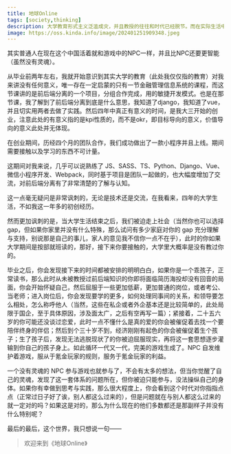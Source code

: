 ```yaml
---
title: 地球Online
tags: [society,thinking]
description: 大学教育形式主义泛滥成灾，并且教授的往往和时代已经脱节。而在实际生活中，项目经历起着更为重要的作用。当前社会下的人民生活场景往往循环得如如同“NPC”游戏。对于一些思想上有所醒悟的人来说，这一点让人很痛苦。
image: https://oss.kinda.info/image/202401251909348.jpeg
---
```


其实普通人在现在这个中国活着就和游戏中的NPC一样，并且比NPC还要更智能（虽然没有灵魂）。

从毕业前两年左右，我就开始意识到其实大学的教育（此处我仅仅指的教育）对我来讲没有任何意义，唯一存在一定启蒙的只有一节金融管理信息系统的课程，而这节课讲的是前后端分离的一个项目，分组合作完成，用的敏捷开发模式。也是在那节课，我了解到了前后端分离到底是什么意思，我知道了django，我知道了vue，并且切实用两者去做了实践。然后四年中真正有意义的时间，是我大三开始的创业，注意此处的有意义指的是kpi性质的，而不是okr，即目标导向的意义，价值导向的意义此处并无体现。

在创业期间，历经四个月的团队合作，我们成功做出了一款小程序并且上线。期间需要接触以及学习的东西不可计量。

这期间对我来说，几乎可以说熟练了 JS、SASS、TS、Python、Django、Vue、微信小程序开发、Webpack，同时基于项目是团队一起做的，也大幅度增加了交流，对前后端分离有了非常清楚的了解与认知。

这一点毫无疑问是非常讽刺的，无论是技术还是交流，在我看来，四年的大学生活，不如我这一年多的初创经历。

然而更加讽刺的是，当大学生活结束之后，我们被迫走上社会（当然你也可以选择 gap，但如果你家里并没有什么特殊，那么试问有多少家庭对你的 gap 充分理解与支持，别说那是自己的事儿，家人的意见我不信你一点不在乎），此时的你如果大学期间是按部就班读的，那好，接下来你要接触的，大学里大概率是没有教过你的。

毕业之后，你会发现接下来的时间都被安排的明明白白，如果你是一个乖孩子，正常读书，那么此时从未被教授过前后端知识的你即将面临简历海投却没有回音的局面，你会开始怀疑自己，然后屈服于一些更加低薪，更加普通的岗位，或者考公、当老师；进入岗位后，你会发现要学的更多，如何处理同事间的关系，和领导要怎么相处，怎么称呼他人（当然，这些在私企或者外企基本还是比较简单的，此处局限于国企，至于具体原因，涉及面太广，之后有空再写一篇）；紧接着，二十五六岁的你可能还没谈过恋爱，此时一点不懂什么是真的爱的你会被催促着去找一个要陪伴终身的伴侣；然后到个三十岁不到，经济刚刚有起色的你会被催促着生个孩子；生了孩子后，发现无法逃脱现状了的你被迫屈服现实，再将这一套思想逐步灌输到你自己的孩子身上。如此循环一代又一代，完美的游戏生成了。NPC 自发维护着游戏，服从于氪金玩家的规则，服务于氪金玩家的利益。

一个没有灵魂的 NPC 参与游戏也就参与了，不会有太多的想法，但当你觉醒了自己的灵魂，发现了这一套体系的问题所在，但你被迫只能参与，没法操纵自己的身体。如果你有幸做到思考与实践，那么很大程度上，你会看到这个时代对你指指点点（正常过日子好了诶，别人都这么过来的），但是问题就在与别人都这么过来的就一定对的吗？如果这是对的，那么为什么现在的他们多数都还是那副样子并没有什么特别呢？

最后的最后，这个世界，我只想说一句——

> 欢迎来到《地球Online》